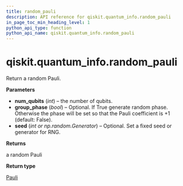 ```yaml
---
title: random_pauli
description: API reference for qiskit.quantum_info.random_pauli
in_page_toc_min_heading_level: 1
python_api_type: function
python_api_name: qiskit.quantum_info.random_pauli
---
```


# qiskit.quantum\_info.random\_pauli

<Function id="qiskit.quantum_info.random_pauli" isDedicatedPage={true} github="https://github.com/qiskit/qiskit/tree/stable/0.23/qiskit/quantum_info/operators/symplectic/random.py" signature="random_pauli(num_qubits, group_phase=False, seed=None)">
  Return a random Pauli.

  **Parameters**

  *   **num\_qubits** (*int*) – the number of qubits.
  *   **group\_phase** (*bool*) – Optional. If True generate random phase. Otherwise the phase will be set so that the Pauli coefficient is +1 (default: False).
  *   **seed** (*int or np.random.Generator*) – Optional. Set a fixed seed or generator for RNG.

  **Returns**

  a random Pauli

  **Return type**

  [Pauli](qiskit.quantum_info.Pauli "qiskit.quantum_info.Pauli")
</Function>

